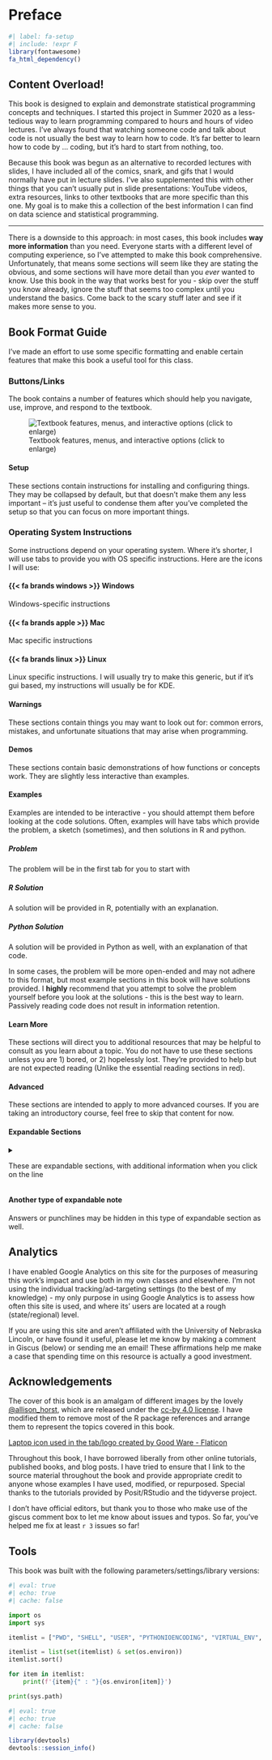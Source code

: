 # Preface {.unnumbered}

```r
#| label: fa-setup
#| include: !expr F
library(fontawesome)
fa_html_dependency()
```

## Content Overload!

This book is designed to explain and demonstrate statistical programming concepts and techniques. 
I started this project in Summer 2020 as a less-tedious way to learn programming compared to hours and hours of video lectures. 
I've always found that watching someone code and talk about code is not usually the best way to learn how to code. 
It's far better to learn how to code by ... coding, but it's hard to start from nothing, too.

Because this book was begun as an alternative to recorded lectures with slides, I have included all of the comics, snark, and gifs that I would normally have put in lecture slides.
I've also supplemented this with other things that you can't usually put in slide presentations: YouTube videos, extra resources, links to other textbooks that are more specific than this one. 
My goal is to make this a collection of the best information I can find on data science and statistical programming.

---

There is a downside to this approach: in most cases, this book includes **way more information** than you need. 
Everyone starts with a different level of computing experience, so I've attempted to make this book comprehensive.
Unfortunately, that means some sections will seem like they are stating the obvious, and some sections will have more detail than you *ever* wanted to know.
Use this book in the way that works best for you - skip over the stuff you know already, ignore the stuff that seems too complex until you understand the basics. 
Come back to the scary stuff later and see if it makes more sense to you.



## Book Format Guide

I've made an effort to use some specific formatting and enable certain features that make this book a useful tool for this class.

### Buttons/Links {.unnumbered}

The book contains a number of features which should help you navigate, use, improve, and respond to the textbook.

::: {.column-margin  role="dialog"}
![Textbook features, menus, and interactive options (click to enlarge)](images/how-to-use/Textbook-features.png){.lightbox fig-alt="There are a number of interactive features available in this textbook. There is a search bar on the left sidebar, along with links to each chapter. On the right, there is a menu specific to the sections in each chapter - this helps you navigate within the chapter. There is also a link to \"Edit this page\" that allows you to submit a correction to the textbook via Github. If you log in via GitHub, you can also leave comments, start discussions, or ask questions using the github discussion integration at the bottom of the page. At the bottom, there is a link to the next chapter, but there are also reaction emoji that allow you to express yourself after you read the chapter."}
:::


::: {.setup  role="dialog"}
#### Setup {.unnumbered}

These sections contain instructions for installing and configuring things. They may be collapsed by default, but that doesn't make them any less important -- it's just useful to condense them after you've completed the setup so that you can focus on more important things. 

:::


### Operating System Instructions {.unnumbered}

Some instructions depend on your operating system. Where it's shorter, I will use tabs to provide you with OS specific instructions. Here are the icons I will use:

::: {.panel-tabset role="button"}

#### {{< fa brands windows >}} Windows 

Windows-specific instructions

#### {{< fa brands apple >}} Mac 

Mac specific instructions

#### {{< fa brands linux >}} Linux 

Linux specific instructions. I will usually try to make this generic, but if it's gui based, my instructions will usually be for KDE. 

:::



::: {.callout-caution role="dialog"}
#### Warnings {-}

These sections contain things you may want to look out for: common errors, mistakes, and unfortunate situations that may arise when programming.
:::

::: {.demo  role="dialog"}
#### Demos {-}

These sections contain basic demonstrations of how functions or concepts work. They are slightly less interactive than examples.
:::

::: {.example role="dialog"}
#### Examples {-}

Examples are intended to be interactive - you should attempt them before looking at the code solutions. Often, examples will have tabs which provide the problem, a sketch (sometimes), and then solutions in R and python.


:::: {.panel-tabset  role="button"}
##### Problem {-}

The problem will be in the first tab for you to start with

##### R Solution {-}

A solution will be provided in R, potentially with an explanation. 

##### Python Solution {-}

A solution will be provided in Python as well, with an explanation of that code.

::::
:::

In some cases, the problem will be more open-ended and may not adhere to this format, but most example sections in this book will have solutions provided. 
I **highly** recommend that you attempt to solve the problem yourself before you look at the solutions - this is the best way to learn. 
Passively reading code does not result in information retention.


::: {.learnmore  role="dialog"}
#### Learn More {-}
These sections will direct you to additional resources that may be helpful to consult as you learn about a topic. 
You do not have to use these sections unless you are 1) bored, or 2) hopelessly lost. 
They're provided to help but are not expected reading (Unlike the essential reading sections in red).
:::

<!-- ::: callout-note -->
<!-- #### Notes {.unnumbered} -->

<!-- These generic sections contain information I may want to call attention to, but that isn't necessarily urgent or a common error trap. -->
<!-- ::: -->

::: {.advanced  role="dialog"}
#### Advanced {-}
These sections are intended to apply to more advanced courses. 
If you are taking an introductory course, feel free to skip that content for now.
:::


#### Expandable Sections {-}

<details>

<summary>

These are expandable sections, with additional information when you click on the line

</summary>

This additional information may be information that is helpful but not essential, or it may be that an example just takes a LOT of space and I want to make sure you can skim the book without having to scroll through a ton of output.

</details>

::: {.callout-note collapse="true" role="dialog"}
#### Another type of expandable note  {-}

Answers or punchlines may be hidden in this type of expandable section as well.
:::


## Analytics

I have enabled Google Analytics on this site for the purposes of measuring this work's impact and use both in my own classes and elsewhere. 
I'm not using the individual tracking/ad-targeting settings (to the best of my knowledge) - my only purpose in using Google Analytics is to assess how often this site is used, and where its' users are located at a rough (state/regional) level.

If you are using this site and aren't affiliated with the University of Nebraska Lincoln, or have found it useful, please let me know by making a comment in Giscus (below) or sending me an email! These affirmations help me make a case that spending time on this resource is actually a good investment.


## Acknowledgements

The cover of this book is an amalgam of different images by the lovely [\@allison_horst](https://github.com/allisonhorst), which are released under the [cc-by 4.0 license](https://github.com/allisonhorst/stats-illustrations/blob/main/license). I have modified them to remove most of the R package references and arrange them to represent the topics covered in this book.

<a href="https://www.flaticon.com/free-icons/laptop">Laptop icon used in the tab/logo created by Good Ware - Flaticon</a>

Throughout this book, I have borrowed liberally from other online tutorials, published books, and blog posts. I have tried to ensure that I link to the source material throughout the book and provide appropriate credit to anyone whose examples I have used, modified, or repurposed. Special thanks to the tutorials provided by Posit/RStudio and the tidyverse project.


I don't have official editors, but thank you to those who make use of the giscus comment box to let me know about issues and typos. So far, you've helped me fix at least `r 3` issues so far!



::: {.callout-note collapse=true role="dialog"}
## Tools 

This book was built with the following parameters/settings/library versions:

```python
#| eval: true
#| echo: true
#| cache: false

import os
import sys

itemlist = ["PWD", "SHELL", "USER", "PYTHONIOENCODING", "VIRTUAL_ENV", "RETICULATE_PYTHON", "R_HOME", "R_PLATFORM", "LD_LIBRARY_PATH", "R_LIBS_USER", "R_LIBS_SITE","RENV_PROJECT", "RSTUDIO_PANDOC", "RMARKDOWN_MATHJAX_PATH", "R_SESSION_INITIALIZED", "PYTHONPATH"]

itemlist = list(set(itemlist) & set(os.environ))
itemlist.sort()

for item in itemlist:
    print(f'{item}{" : "}{os.environ[item]}')

print(sys.path)
```


```R
#| eval: true
#| echo: true
#| cache: false

library(devtools)
devtools::session_info()
```

:::
